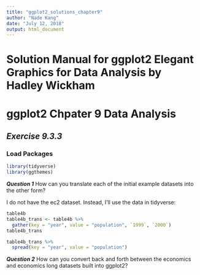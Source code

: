 ```yaml
---
title: "ggplot2_solutions_chapter9"
author: "Nade Kang"
date: "July 12, 2018"
output: html_document
---
```


# Solution Manual for ggplot2 Elegant Graphics for Data Analysis by Hadley Wickham
# ggplot2 Chpater 9 Data Analysis

## *Exercise 9.3.3*
### Load Packages
```r
library(tidyverse)
library(ggthemes)
```

**_Question 1_** How can you translate each of the initial example datasets into the other
form?

I do not have the ec2 dataset. Instead, I'll use the data in tidyverse:
```r
table4b
table4b_trans <- table4b %>%
  gather(key = "year", value = "population", `1999`, `2000`)
table4b_trans

table4b_trans %>% 
  spread(key = "year", value = "population")
```

**_Question 2_** How can you convert back and forth between the economics and
economics long datasets built into ggplot2?

```r

```

